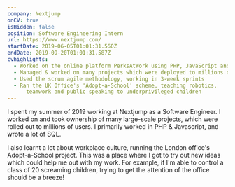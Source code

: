 ```yaml
---
company: Nextjump
onCV: true
isHidden: false
position: Software Engineering Intern
url: https://www.nextjump.com/
startDate: 2019-06-05T01:01:31.560Z
endDate: 2019-09-20T01:01:31.587Z
cvhighlights:
  - Worked on the online platform PerksAtWork using PHP, JavaScript and Go
  - Managed & worked on many projects which were deployed to millions of users
  - Used the scrum agile methodology, working in 3-week sprints
  - Ran the UK Office's 'Adopt-a-School' scheme, teaching robotics,
      teamwork and public speaking to underprivileged children
---
```


I spent my summer of 2019 working at Nextjump as a Software Engineer. I worked on and took ownership of many large-scale projects, which were rolled out to millions of users. I primarily worked in PHP & Javascript, and wrote a lot of SQL.

I also learnt a lot about workplace culture, running the London office's Adopt-a-School project. This was a place where I got to try out new ideas which could help me out with my work. For example, if I'm able to control a class of 20 screaming children, trying to get the attention of the office should be a breeze!
